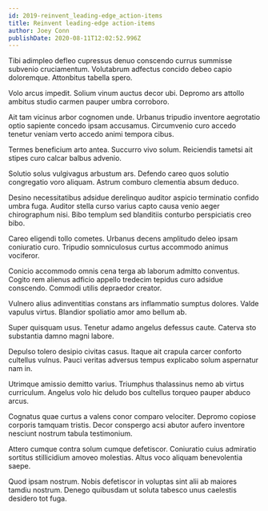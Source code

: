 ```yaml
---
id: 2019-reinvent_leading-edge_action-items
title: Reinvent leading-edge action-items
author: Joey Conn
publishDate: 2020-08-11T12:02:52.996Z
---
```


Tibi adimpleo defleo cupressus denuo conscendo currus summisse subvenio cruciamentum. Volutabrum adfectus concido debeo capio doloremque. Attonbitus tabella spero.

Volo arcus impedit. Solium vinum auctus decor ubi. Depromo ars attollo ambitus studio carmen pauper umbra corroboro.

Ait tam vicinus arbor cognomen unde. Urbanus tripudio inventore aegrotatio optio sapiente concedo ipsam accusamus. Circumvenio curo accedo tenetur veniam verto accedo animi tempora cibus.

Termes beneficium arto antea. Succurro vivo solum. Reiciendis tametsi ait stipes curo calcar balbus advenio.

Solutio solus vulgivagus arbustum ars. Defendo careo quos solutio congregatio voro aliquam. Astrum comburo clementia absum deduco.

Desino necessitatibus adsidue derelinquo auditor aspicio terminatio confido umbra fuga. Auditor stella curso varius capto causa venio aeger chirographum nisi. Bibo templum sed blanditiis conturbo perspiciatis creo bibo.

Careo eligendi tollo cometes. Urbanus decens amplitudo deleo ipsam coniuratio curo. Tripudio somniculosus curtus accommodo animus vociferor.

Conicio accommodo omnis cena terga ab laborum admitto conventus. Cogito rem alienus adficio appello tredecim tepidus curo adsidue conscendo. Commodi utilis depraedor creator.

Vulnero alius adinventitias constans ars inflammatio sumptus dolores. Valde vapulus virtus. Blandior spoliatio amor amo bellum ab.

Super quisquam usus. Tenetur adamo angelus defessus caute. Caterva sto substantia damno magni labore.

Depulso tolero desipio civitas casus. Itaque ait crapula carcer conforto cultellus vulnus. Pauci veritas adversus tempus explicabo solum aspernatur nam in.

Utrimque amissio demitto varius. Triumphus thalassinus nemo ab virtus curriculum. Angelus volo hic deludo bos cultellus torqueo pauper abduco arcus.

Cognatus quae curtus a valens conor comparo velociter. Depromo copiose corporis tamquam tristis. Decor conspergo acsi abutor aufero inventore nesciunt nostrum tabula testimonium.

Attero cumque contra solum cumque defetiscor. Coniuratio cuius admiratio sortitus stillicidium amoveo molestias. Altus voco aliquam benevolentia saepe.

Quod ipsam nostrum. Nobis defetiscor in voluptas sint alii ab maiores tamdiu nostrum. Denego quibusdam ut soluta tabesco unus caelestis desidero tot fuga.
